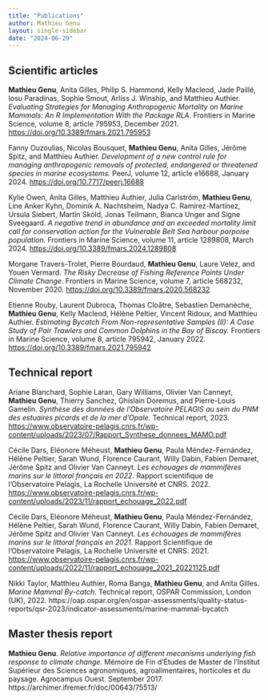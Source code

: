 ```yaml
---
title: "Publications"
author: Mathieu Genu
layout: single-sidebar
date: "2024-06-29"
---
```


## Scientific articles

**Mathieu Genu**, Anita Gilles, Philip S. Hammond, Kelly Macleod, Jade Paillé, Iosu Paradinas,
Sophie Smout, Arliss J. Winship, and Matthieu Authier.
*Evaluating Strategies for Managing Anthropogenic Mortality on Marine Mammals: An R Implementation With the Package RLA*.
Frontiers in Marine Science, volume 8, article 795953, December 2021.
[https://doi.org/10.3389/fmars.2021.795953](https://doi.org/10.3389/fmars.2021.795953)

Fanny Ouzoulias, Nicolas Bousquet, **Mathieu Genu**, Anita Gilles, Jérôme Spitz, and Matthieu Authier. *Development of a new control rule for managing anthropogenic removals of protected, endangered or threatened species in marine ecosystems.* 
PeerJ, volume 12, article e16688, January 2024. 
[https://doi.org/10.7717/peerj.16688](https://doi.org/10.7717/peerj.16688)

Kylie Owen, Anita Gilles, Matthieu Authier, Julia Carlström, **Mathieu Genu**, Line Anker Kyhn, Dominik A. Nachtsheim, Nadya C. Ramírez-Martínez, Ursula Siebert, Martin Sköld, Jonas Teilmann, Bianca Unger and Signe Sveegaard.
*A negative trend in abundance and an exceeded mortality limit call for conservation action for the Vulnerable Belt Sea harbour porpoise population.* 
Frontiers in Marine Science, volume 11, article 1289808, March 2024.
[https://doi.org/10.3389/fmars.2024.1289808](https://doi.org/10.3389/fmars.2024.1289808)

Morgane Travers-Trolet, Pierre Bourdaud, **Mathieu Genu**, Laure Velez, and Youen Vermard.
_The Risky Decrease of Fishing Reference Points Under Climate Change_. 
Frontiers in Marine Science, volume 7, article 568232, November 2020.
[https://doi.org/10.3389/fmars.2020.568232](https://doi.org/10.3389/fmars.2020.568232)

Etienne Rouby, Laurent Dubroca, Thomas Cloâtre, Sebastien Demanèche, **Mathieu Genu**, Kelly
Macleod, Hélène Peltier, Vincent Ridoux, and Matthieu Authier. *Estimating Bycatch From Non-representative Samples (II): A Case Study of Pair Trawlers and Common Dolphins in the Bay of Biscay.* 
Frontiers in Marine Science, volume 8, article 795942, January 2022.
[https://doi.org/10.3389/fmars.2021.795942](https://doi.org/10.3389/fmars.2021.795942)


## Technical report

Ariane Blanchard, Sophie Laran, Gary Williams, Olivier Van Canneyt, **Mathieu Genu**, Thierry Sanchez, Ghislain Doremus, and Pierre-Louis Gamelin. *Synthèse des données de l’Observatoire PELAGIS au sein du PNM des estuaires picards et de la mer d’Opale.* Technical report, 2023.
[https://www.observatoire-pelagis.cnrs.fr/wp-content/uploads/2023/07/Rapport_Synthese_donnees_MAMO.pdf](https://www.observatoire-pelagis.cnrs.fr/wp-content/uploads/2023/07/Rapport_Synthese_donnees_MAMO.pdf)

Cécile Dars, Eléonore Méheust, **Mathieu Genu**, Paula Méndez-Fernández, Hélène Peltier, Sarah Wund, Florence Caurant, Willy Dabin, Fabien Demaret, Jérôme Spitz and Olivier Van Canneyt. _Les échouages de mammifères marins sur le littoral français en 2022_. Rapport scientifique de l’Observatoire Pelagis, La Rochelle Université et CNRS. 2022.
[https://www.observatoire-pelagis.cnrs.fr/wp-content/uploads/2023/11/rapport_echouage_2022.pdf](https://www.observatoire-pelagis.cnrs.fr/wp-content/uploads/2023/11/rapport_echouage_2022.pdf)

Cécile Dars, Eléonore Méheust, **Mathieu Genu**, Paula Méndez-Fernández, Hélène Peltier, Sarah Wund, Florence Caurant, Willy Dabin, Fabien Demaret, Jérôme Spitz and Olivier Van Canneyt.
*Les échouages de mammifères marins sur le littoral français en 2021.* Rapport Scientifique de l’Observatoire Pelagis, La Rochelle Université et CNRS. 2021.
[https://www.observatoire-pelagis.cnrs.fr/wp-content/uploads/2022/11/rapport_echouage_2021_20221125.pdf](https://www.observatoire-pelagis.cnrs.fr/wp-content/uploads/2022/11/rapport_echouage_2021_20221125.pdf)

Nikki Taylor, Matthieu Authier, Roma Banga, **Mathieu Genu**, and Anita Gilles. *Marine Mammal By-catch*. Technical report, OSPAR Commission, London (UK), 2022.
https://oap.ospar.org/en/ospar-assessments/quality-status-reports/qsr-2023/indicator-assessments/marine-mammal-bycatch

## Master thesis report

**Mathieu Genu**. *Relative importance of different mecanisms underlying fish response to climate change*. Mémoire de Fin d'Études de Master de l’Institut Supérieur des Sciences agronomiques, agroalimentaires, horticoles et du paysage. Agrocampus Ouest. September 2017.
https://archimer.ifremer.fr/doc/00643/75513/

